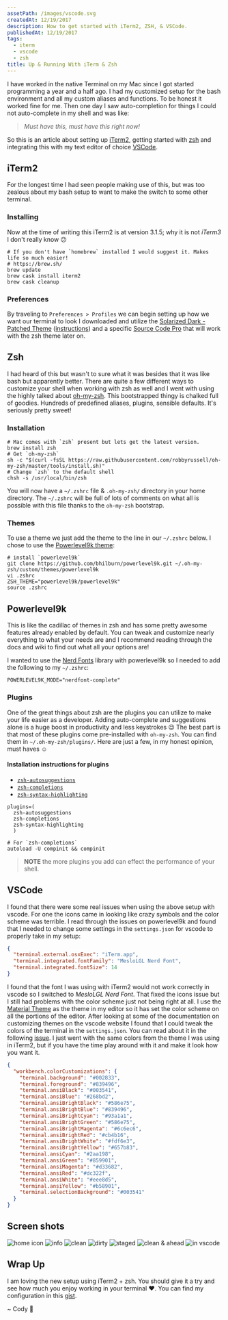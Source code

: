 ```yaml
---
assetPath: /images/vscode.svg
createdAt: 12/19/2017
description: How to get started with iTerm2, ZSH, & VSCode.
publishedAt: 12/19/2017
tags:
  - iterm
  - vscode
  - zsh
title: Up & Running With iTerm & Zsh
---
```



I have worked in the native Terminal on my Mac since I got started programming a year and a half ago. I had my customized setup for the bash environment and all my custom aliases and functions. To be honest it worked fine for me. Then one day I saw auto-completion for things I could not auto-complete in my shell and was like:

> _Must have this, must have this right now!_

So this is an article about setting up [iTerm2](https://www.iterm2.com/), getting started with [zsh](http://www.zsh.org/) and integrating this with my text editor of choice [VSCode](https://code.visualstudio.com/).

## iTerm2

For the longest time I had seen people making use of this, but was too zealous about my bash setup to want to make the switch to some other terminal.

### Installing

Now at the time of writing this iTerm2 is at version 3.1.5; why it is not _iTerm3_ I don't really know 😕

```shell
# If you don't have `homebrew` installed I would suggest it. Makes life so much easier!
# https://brew.sh/
brew update
brew cask install iterm2
brew cask cleanup
```

### Preferences

By traveling to `Preferences > Profiles` we can begin setting up how we want our terminal to look I downloaded and utilize the [Solarized Dark - Patched Theme](https://raw.githubusercontent.com/mbadolato/iTerm2-Color-Schemes/master/schemes/Solarized%20Dark%20-%20Patched.itermcolors) ([instructions](http://iterm2colorschemes.com/)) and a specific [Source Code Pro](https://github.com/powerline/fonts) that will work with the zsh theme later on.

## Zsh

I had heard of this but wasn't to sure what it was besides that it was like bash but apparently better. There are quite a few different ways to customize your shell when working with zsh as well and I went with using the highly talked about [oh-my-zsh](https://github.com/robbyrussell/oh-my-zsh). This bootstrapped thingy is chalked full of goodies. Hundreds of predefined aliases, plugins, sensible defaults. It's seriously pretty sweet!

### Installation

```shell
# Mac comes with `zsh` present but lets get the latest version.
brew install zsh
# Get `oh-my-zsh`
sh -c "$(curl -fsSL https://raw.githubusercontent.com/robbyrussell/oh-my-zsh/master/tools/install.sh)"
# Change `zsh` to the default shell
chsh -s /usr/local/bin/zsh
```

You will now have a `~/.zshrc` file & `.oh-my-zsh/` directory in your home directory. The `~/.zshrc` will be full of lots of comments on what all is possible with this file thanks to the `oh-my-zsh` bootstrap.

### Themes

To use a theme we just add the theme to the line in our `~/.zshrc` below. I chose to use the [Powerlevel9k theme](https://github.com/bhilburn/powerlevel9k):

```shell
# install `powerlevel9k`
git clone https://github.com/bhilburn/powerlevel9k.git ~/.oh-my-zsh/custom/themes/powerlevel9k
vi .zshrc
ZSH_THEME="powerlevel9k/powerlevel9k"
source .zshrc
```

## Powerlevel9k

This is like the cadillac of themes in zsh and has some pretty awesome features already enabled by default. You can tweak and customize nearly everything to what your needs are and I recommend reading through the docs and wiki to find out what all your options are!

I wanted to use the [Nerd Fonts](https://github.com/ryanoasis/nerd-fonts) library with powerlevel9k so I needed to add the following to my `~/.zshrc`:

```shell
POWERLEVEL9K_MODE="nerdfont-complete"
```

### Plugins

One of the great things about zsh are the plugins you can utilize to make your life easier as a developer. Adding auto-complete and suggestions alone is a huge boost in productivity and less keystrokes 😉 The best part is that most of these plugins come pre-installed with `oh-my-zsh`. You can find them in `~/.oh-my-zsh/plugins/`. Here are just a few, in my honest opinion, must haves ☺️

#### Installation instructions for plugins

- [`zsh-autosuggestions`](https://github.com/zsh-users/zsh-autosuggestions/#oh-my-zsh)
- [`zsh-completions`](https://github.com/zsh-users/zsh-completions/#oh-my-zsh)
- [`zsh-syntax-highlighting`](https://github.com/zsh-users/zsh-syntax-highlighting/blob/master/INSTALL.md#oh-my-zsh)

```shell
plugins=(
  zsh-autosuggestions
  zsh-completions
  zsh-syntax-highlighting
  )

# For `zsh-completions`
autoload -U compinit && compinit
```

> **NOTE** the more plugins you add can effect the performance of your shell.

## VSCode

I found that there were some real issues when using the above setup with vscode. For one the icons came in looking like crazy symbols and the color scheme was terrible. I read through the issues on powerlevel9k and found that I needed to change some settings in the `settings.json` for vscode to properly take in my setup:

```json:settings.json
{
  "terminal.external.osxExec": "iTerm.app",
  "terminal.integrated.fontFamily": "MesloLGL Nerd Font",
  "terminal.integrated.fontSize": 14
}
```

I found that the font I was using with iTerm2 would not work correctly in vscode so I switched to _MesloLGL Nerd Font_. That fixed the icons issue but I still had problems with the color scheme just not being right at all. I use the [Material Theme](https://marketplace.visualstudio.com/items?itemName=Equinusocio.vsc-material-theme) as the theme in my editor so it has set the color scheme on all the portions of the editor. After looking at some of the documentation on customizing themes on the vscode website I found that I could tweak the colors of the terminal in the `settings.json`. You can read about it in the following [issue](https://github.com/bhilburn/powerlevel9k/issues/672). I just went with the same colors from the theme I was using in iTerm2, but if you have the time play around with it and make it look how you want it.

```json
{
  "workbench.colorCustomizations": {
    "terminal.background": "#002833",
    "terminal.foreground": "#839496",
    "terminal.ansiBlack": "#003541",
    "terminal.ansiBlue": "#268bd2",
    "terminal.ansiBrightBlack": "#586e75",
    "terminal.ansiBrightBlue": "#839496",
    "terminal.ansiBrightCyan": "#93a1a1",
    "terminal.ansiBrightGreen": "#586e75",
    "terminal.ansiBrightMagenta": "#6c6ec6",
    "terminal.ansiBrightRed": "#cb4b16",
    "terminal.ansiBrightWhite": "#fdf6e3",
    "terminal.ansiBrightYellow": "#657b83",
    "terminal.ansiCyan": "#2aa198",
    "terminal.ansiGreen": "#859901",
    "terminal.ansiMagenta": "#d33682",
    "terminal.ansiRed": "#dc322f",
    "terminal.ansiWhite": "#eee8d5",
    "terminal.ansiYellow": "#b58901",
    "terminal.selectionBackground": "#003541"
  }
}
```

## Screen shots

![home icon](/images/2017/up-and-running-with-iterm-and-zsh/term_left_side_5.png)
![info](/images/2017/up-and-running-with-iterm-and-zsh/term_right_side.png)
![clean](/images/2017/up-and-running-with-iterm-and-zsh/term_left_side.png)
![dirty](/images/2017/up-and-running-with-iterm-and-zsh/term_left_side_2.png)
![staged](/images/2017/up-and-running-with-iterm-and-zsh/term_left_side_3.png)
![clean & ahead](/images/2017/up-and-running-with-iterm-and-zsh/term_left_side_4.png)
![in vscode](/images/2017/up-and-running-with-iterm-and-zsh/in_vscode.png)

## Wrap Up

I am loving the new setup using iTerm2 + zsh. You should give it a try and see how much you enjoy working in your terminal ❤️. You can find my configuration in this [gist](https://gist.github.com/rockchalkwushock/eb0dcb5ecf2c8621d12db7ce0c15fcaa).

<Signature>~ Cody 🚀</Signature>
